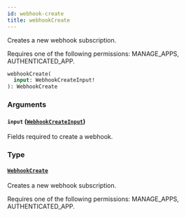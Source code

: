 ```yaml
---
id: webhook-create
title: webhookCreate
---
```



Creates a new webhook subscription. 

Requires one of the following permissions: MANAGE_APPS, AUTHENTICATED_APP.

```graphql
webhookCreate(
  input: WebhookCreateInput!
): WebhookCreate
```


### Arguments

#### `input` ([`WebhookCreateInput`](../../../developer/api-reference/inputs/webhook-create-input))

Fields required to create a webhook.


### Type

#### [`WebhookCreate`](../../../developer/api-reference/objects/webhook-create) 

Creates a new webhook subscription. 

Requires one of the following permissions: MANAGE_APPS, AUTHENTICATED_APP.




